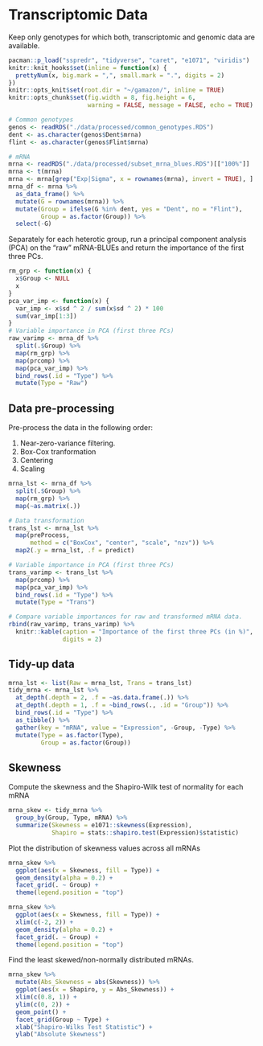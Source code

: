 # Transcriptomic Data
Keep only genotypes for which both, transcriptomic and genomic data are 
available.
```r
pacman::p_load("sspredr", "tidyverse", "caret", "e1071", "viridis")
knitr::knit_hooks$set(inline = function(x) {
  prettyNum(x, big.mark = ",", small.mark = ".", digits = 2)
})
knitr::opts_knit$set(root.dir = "~/gamazon/", inline = TRUE)
knitr::opts_chunk$set(fig.width = 8, fig.height = 6, 
                      warning = FALSE, message = FALSE, echo = TRUE)
```

```r
# Common genotypes
genos <- readRDS("./data/processed/common_genotypes.RDS")
dent <- as.character(genos$Dent$mrna)
flint <- as.character(genos$Flint$mrna)

# mRNA
mrna <- readRDS("./data/processed/subset_mrna_blues.RDS")[["100%"]]
mrna <- t(mrna)
mrna <- mrna[grep("Exp|Sigma", x = rownames(mrna), invert = TRUE), ]
mrna_df <- mrna %>%
  as_data_frame() %>%
  mutate(G = rownames(mrna)) %>%
  mutate(Group = ifelse(G %in% dent, yes = "Dent", no = "Flint"),
         Group = as.factor(Group)) %>%
  select(-G)
```

Separately for each heterotic group, run a principal component analysis (PCA) on 
the "raw" mRNA-BLUEs and return the importance of the first three PCs.
```r
rm_grp <- function(x) {
  x$Group <- NULL
  x
}
pca_var_imp <- function(x) {
  var_imp <- x$sd ^ 2 / sum(x$sd ^ 2) * 100
  sum(var_imp[1:3])
}
# Variable importance in PCA (first three PCs)
raw_varimp <- mrna_df %>%
  split(.$Group) %>%
  map(rm_grp) %>%
  map(prcomp) %>%
  map(pca_var_imp) %>%
  bind_rows(.id = "Type") %>%
  mutate(Type = "Raw")
```


## Data pre-processing
Pre-process the data in the following order:

1.    Near-zero-variance filtering.
2.    Box-Cox tranformation
3.    Centering
4.    Scaling
```r
mrna_lst <- mrna_df %>% 
  split(.$Group) %>%
  map(rm_grp) %>%
  map(~as.matrix(.))

# Data transformation
trans_lst <- mrna_lst %>%
  map(preProcess,
      method = c("BoxCox", "center", "scale", "nzv")) %>%
  map2(.y = mrna_lst, .f = predict)

# Variable importance in PCA (first three PCs)
trans_varimp <- trans_lst %>%
  map(prcomp) %>%
  map(pca_var_imp) %>%
  bind_rows(.id = "Type") %>%
  mutate(Type = "Trans")

# Compare variable importances for raw and transformed mRNA data.
rbind(raw_varimp, trans_varimp) %>%
  knitr::kable(caption = "Importance of the first three PCs (in %)",
               digits = 2)
```


## Tidy-up data
```r
mrna_lst <- list(Raw = mrna_lst, Trans = trans_lst)
tidy_mrna <- mrna_lst %>% 
  at_depth(.depth = 2, .f = ~as.data.frame(.)) %>%
  at_depth(.depth = 1, .f = ~bind_rows(., .id = "Group")) %>%
  bind_rows(.id = "Type") %>%
  as_tibble() %>%
  gather(key = "mRNA", value = "Expression", -Group, -Type) %>%
  mutate(Type = as.factor(Type),
         Group = as.factor(Group))
```


## Skewness
Compute the skewness and the Shapiro-Wilk test of normality for each mRNA
```r
mrna_skew <- tidy_mrna %>%
  group_by(Group, Type, mRNA) %>%
  summarize(Skewness = e1071::skewness(Expression),
            Shapiro = stats::shapiro.test(Expression)$statistic)
```


Plot the distribution of skewness values across all mRNAs
```r
mrna_skew %>%
  ggplot(aes(x = Skewness, fill = Type)) +
  geom_density(alpha = 0.2) +
  facet_grid(. ~ Group) +
  theme(legend.position = "top")

mrna_skew %>%
  ggplot(aes(x = Skewness, fill = Type)) +
  xlim(c(-2, 2)) +
  geom_density(alpha = 0.2) +
  facet_grid(. ~ Group) +
  theme(legend.position = "top")
```

Find the least skewed/non-normally distributed mRNAs.
```r
mrna_skew %>%
  mutate(Abs_Skewness = abs(Skewness)) %>%
  ggplot(aes(x = Shapiro, y = Abs_Skewness)) +
  xlim(c(0.8, 1)) +
  ylim(c(0, 2)) +
  geom_point() +
  facet_grid(Group ~ Type) +
  xlab("Shapiro-Wilks Test Statistic") +
  ylab("Absolute Skewness")
```
